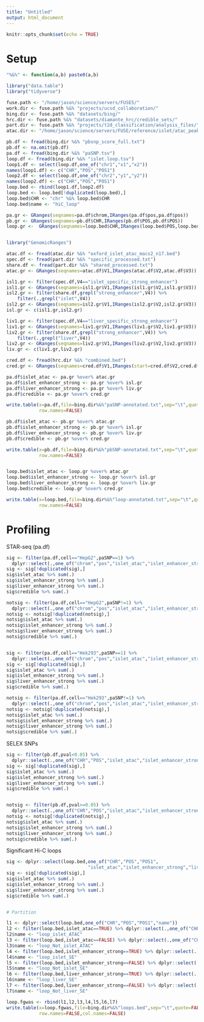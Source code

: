 ```yaml
---
title: "Untitled"
output: html_document
---
```


```r
knitr::opts_chunk$set(echo = TRUE)
```

# Setup 

```r
"%&%" <- function(a,b) paste0(a,b)

library("data.table")
library("tidyverse")

fuse.path <- "/home/jason/science/servers/FUSE5/"
work.dir <- fuse.path %&% "projects/ucsd_collaboration/"
bing.dir <- fuse.path %&% "datasets/bing/"
hrc.dir <- fuse.path %&% "datasets/diamante_hrc/credible_sets/"
part.dir <- fuse.path %&% "projects/t2d_classification/analysis_files/"
atac.dir <- "/home/jason/science/servers/FUSE/reference/islet/atac_peaks/"

```

```r

pb.df <- fread(bing.dir %&% "pbsnp_score_full.txt")
pb.df <- na.omit(pb.df)
pa.df <- fread(bing.dir %&% "paSNP.tsv")
loop.df <- fread(bing.dir %&% "islet.loop.tsv")
loop1.df <- select(loop.df,one_of("chr1","x1","x2"))
names(loop1.df) <- c("CHR","POS","POS1")
loop2.df <- select(loop.df,one_of("chr2","y1","y2"))
names(loop2.df) <- c("CHR","POS","POS1")
loop.bed <- rbind(loop1.df,loop2.df)
loop.bed <- loop.bed[!duplicated(loop.bed),]
loop.bed$CHR <- "chr" %&% loop.bed$CHR
loop.bed$name <- "hiC_loop"

pa.gr <- GRanges(seqnames=pa.df$chrom,IRanges(pa.df$pos,pa.df$pos))
pb.gr <- GRanges(seqnames=pb.df$CHR,IRanges(pb.df$POS,pb.df$POS))
loop.gr <-  GRanges(seqnames=loop.bed$CHR,IRanges(loop.bed$POS,loop.bed$POS1))



```

```r

library("GenomicRanges")

atac.df <- fread(atac.dir %&% "oxford_islet_atac_macs2_n17.bed")
spec.df <- fread(part.dir %&% "specific_processed.txt")
share.df <- fread(part.dir %&% "shared_processed.txt")
atac.gr <- GRanges(seqnames=atac.df$V1,IRanges(atac.df$V2,atac.df$V3))

isl1.gr <- filter(spec.df,V4=="islet_specific_strong_enhancer")
isl1.gr <- GRanges(seqnames=isl1.gr$V1,IRanges(isl1.gr$V2,isl1.gr$V3))
isl2.gr <- filter(share.df,grepl("strong_enhancer",V4)) %>% 
    filter(.,grepl("islet",V4))
isl2.gr <- GRanges(seqnames=isl2.gr$V1,IRanges(isl2.gr$V2,isl2.gr$V3))
isl.gr <- c(isl1.gr,isl2.gr)

liv1.gr <- filter(spec.df,V4=="liver_specific_strong_enhancer")
liv1.gr <- GRanges(seqnames=liv1.gr$V1,IRanges(liv1.gr$V2,liv1.gr$V3))
liv2.gr <- filter(share.df,grepl("strong_enhancer",V4)) %>% 
    filter(.,grepl("liver",V4))
liv2.gr <- GRanges(seqnames=liv2.gr$V1,IRanges(liv2.gr$V2,liv2.gr$V3))
liv.gr <- c(liv1.gr,liv2.gr)

cred.df <- fread(hrc.dir %&% "combined.bed")
cred.gr <- GRanges(seqnames=cred.df$V1,IRanges(start=cred.df$V2,cred.df$V3))
```


```r

pa.df$islet_atac <- pa.gr %over% atac.gr
pa.df$islet_enhancer_strong <- pa.gr %over% isl.gr
pa.df$liver_enhancer_strong <- pa.gr %over% liv.gr
pa.df$credible <- pa.gr %over% cred.gr

write.table(x=pa.df,file=bing.dir%&%"paSNP-annotated.txt",sep="\t",quote=FALSE,
            row.names=FALSE)

pb.df$islet_atac <- pb.gr %over% atac.gr
pb.df$islet_enhancer_strong <- pb.gr %over% isl.gr
pb.df$liver_enhancer_strong <- pb.gr %over% liv.gr
pb.df$credible <- pb.gr %over% cred.gr

write.table(x=pb.df,file=bing.dir%&%"pbSNP-annotated.txt",sep="\t",quote=FALSE,
            row.names=FALSE)


loop.bed$islet_atac <- loop.gr %over% atac.gr
loop.bed$islet_enhancer_strong <- loop.gr %over% isl.gr
loop.bed$liver_enhancer_strong <- loop.gr %over% liv.gr
loop.bed$credible <- loop.gr %over% cred.gr

write.table(x=loop.bed,file=bing.dir%&%"loop-annotated.txt",sep="\t",quote=FALSE,
            row.names=FALSE)

```

# Profiling 

STAR-seq (pa.df)
```r

sig <- filter(pa.df,cell=="HepG2",paSNP==1) %>%  
  dplyr::select(.,one_of("chrom","pos","islet_atac","islet_enhancer_strong","liver_enhancer_strong","credible"))
sig <- sig[!duplicated(sig),]
sig$islet_atac %>% sum(.)
sig$islet_enhancer_strong %>% sum(.)
sig$liver_enhancer_strong %>% sum(.)
sig$credible %>% sum(.)

notsig <- filter(pa.df,cell=="HepG2",paSNP!=1) %>%  
  dplyr::select(.,one_of("chrom","pos","islet_atac","islet_enhancer_strong","liver_enhancer_strong","credible"))
notsig <- notsig[!duplicated(notsig),]
notsig$islet_atac %>% sum(.)
notsig$islet_enhancer_strong %>% sum(.)
notsig$liver_enhancer_strong %>% sum(.)
notsig$credible %>% sum(.)


sig <- filter(pa.df,cell=="Hek293",paSNP==1) %>%  
  dplyr::select(.,one_of("chrom","pos","islet_atac","islet_enhancer_strong","liver_enhancer_strong","credible"))
sig <- sig[!duplicated(sig),]
sig$islet_atac %>% sum(.)
sig$islet_enhancer_strong %>% sum(.)
sig$liver_enhancer_strong %>% sum(.)
sig$credible %>% sum(.)

notsig <- filter(pa.df,cell=="Hek293",paSNP!=1) %>%  
  dplyr::select(.,one_of("chrom","pos","islet_atac","islet_enhancer_strong","liver_enhancer_strong","credible"))
notsig <- notsig[!duplicated(notsig),]
notsig$islet_atac %>% sum(.)
notsig$islet_enhancer_strong %>% sum(.)
notsig$liver_enhancer_strong %>% sum(.)
notsig$credible %>% sum(.)

```


SELEX SNPs

```r

sig <- filter(pb.df,pval<0.05) %>%  
  dplyr::select(.,one_of("CHR","POS","islet_atac","islet_enhancer_strong","liver_enhancer_strong","credible"))
sig <- sig[!duplicated(sig),]
sig$islet_atac %>% sum(.)
sig$islet_enhancer_strong %>% sum(.)
sig$liver_enhancer_strong %>% sum(.)
sig$credible %>% sum(.)


notsig <- filter(pb.df,pval>=0.05) %>%  
  dplyr::select(.,one_of("CHR","POS","islet_atac","islet_enhancer_strong","liver_enhancer_strong","credible"))
notsig <- notsig[!duplicated(notsig),]
notsig$islet_atac %>% sum(.)
notsig$islet_enhancer_strong %>% sum(.)
notsig$liver_enhancer_strong %>% sum(.)
notsig$credible %>% sum(.)

```

Significant Hi-C loops 

```r

sig <- dplyr::select(loop.bed,one_of("CHR","POS","POS1",
                              "islet_atac","islet_enhancer_strong","liver_enhancer_strong","credible"))
sig <- sig[!duplicated(sig),]
sig$islet_atac %>% sum(.)
sig$islet_enhancer_strong %>% sum(.)
sig$liver_enhancer_strong %>% sum(.)
sig$credible %>% sum(.)


# Partition 

l1 <- dplyr::select(loop.bed,one_of("CHR","POS","POS1","name"))
l2 <- filter(loop.bed,islet_atac==TRUE) %>% dplyr::select(.,one_of("CHR","POS","POS1","name"))
l2$name <- "loop_islet_ATAC"
l3 <- filter(loop.bed,islet_atac==FALSE) %>% dplyr::select(.,one_of("CHR","POS","POS1","name"))
l3$name <- "loop_Not_islet_ATAC"
l4 <- filter(loop.bed,islet_enhancer_strong==TRUE) %>% dplyr::select(.,one_of("CHR","POS","POS1","name"))
l4$name <- "loop_islet_SE"
l5 <- filter(loop.bed,islet_enhancer_strong==FALSE) %>% dplyr::select(.,one_of("CHR","POS","POS1","name"))
l5$name <- "loop_Not_islet_SE"
l6 <- filter(loop.bed,liver_enhancer_strong==TRUE) %>% dplyr::select(.,one_of("CHR","POS","POS1","name"))
l6$name <- "loop_liver_SE"
l7 <- filter(loop.bed,liver_enhancer_strong==FALSE) %>% dplyr::select(.,one_of("CHR","POS","POS1","name"))
l7$name <- "loop_Not_liver_SE"

loop.fgwas <- rbind(l1,l2,l3,l4,l5,l6,l7)
write.table(x=loop.fgwas,file=bing.dir%&%"loops.bed",sep="\t",quote=FALSE,
            row.names=FALSE,col.names=FALSE)


```